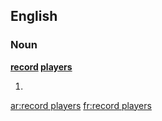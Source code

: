 ==English==

===Noun===
'''[[record]] [[player]]s'''

# {{plural of|record player}}

[[ar:record players]]
[[fr:record players]]